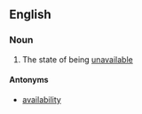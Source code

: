 ==English==
===Noun===
{{en-noun|-}}

# The state of being [[unavailable]]

====Antonyms====
*[[availability]]